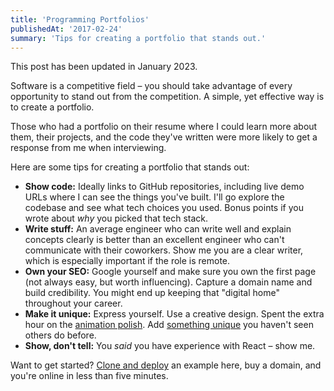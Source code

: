 ```yaml
---
title: 'Programming Portfolios'
publishedAt: '2017-02-24'
summary: 'Tips for creating a portfolio that stands out.'
---
```


<Callout emoji="💡">

This post has been updated in January 2023.

</Callout>

Software is a competitive field – you should take advantage of every opportunity to stand out from the competition. A simple, yet effective way is to create a portfolio.

Those who had a portfolio on their resume where I could learn more about them, their projects, and the code they've written were more likely to get a response from me when interviewing.

Here are some tips for creating a portfolio that stands out:

- **Show code:** Ideally links to GitHub repositories, including live demo URLs where I can see the things you've built. I'll go explore the codebase and see what tech choices you used. Bonus points if you wrote about _why_ you picked that tech stack.
- **Write stuff:** An average engineer who can write well and explain concepts clearly is better than an excellent engineer who can't communicate with their coworkers. Show me you are a clear writer, which is especially important if the role is remote.
- **Own your SEO:** Google yourself and make sure you own the first page (not always easy, but worth influencing). Capture a domain name and build credibility. You might end up keeping that "digital home" throughout your career.
- **Make it unique:** Express yourself. Use a creative design. Spent the extra hour on the [animation polish](https://delba.dev/blog/a-like-button-that-likes-you-back). Add [something unique](https://bruno-simon.com/) you haven't seen others do before.
- **Show, don't tell:** You _said_ you have experience with React – show me.

Want to get started? [Clone and deploy](https://vercel.com/templates/blog) an example here, buy a domain, and you're online in less than five minutes.
